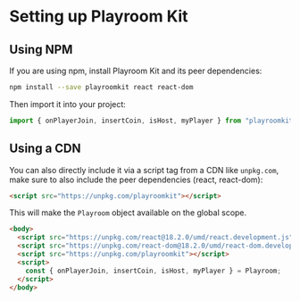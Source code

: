 # Setting up Playroom Kit

## Using NPM

If you are using npm, install Playroom Kit and its peer dependencies:

```bash copy
npm install --save playroomkit react react-dom
```

Then import it into your project:

```js copy
import { onPlayerJoin, insertCoin, isHost, myPlayer } from "playroomkit";
```

## Using a CDN

You can also directly include it via a script tag from a CDN like `unpkg.com`, make sure to also include the peer dependencies (react, react-dom):

```html copy
<script src="https://unpkg.com/playroomkit"></script>
```

This will make the `Playroom` object available on the global scope.

```html copy
<body>
  <script src="https://unpkg.com/react@18.2.0/umd/react.development.js"></script>
  <script src="https://unpkg.com/react-dom@18.2.0/umd/react-dom.development.js"></script>
  <script src="https://unpkg.com/playroomkit"></script>
  <script>
    const { onPlayerJoin, insertCoin, isHost, myPlayer } = Playroom;
  </script>
</body>
```